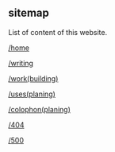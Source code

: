 
<Layout title="Geng Yue · Sitemap">

## sitemap

List of content of this website.

[/home](/)

[/writing](/writing)

[/work(building)](/work)

[/uses(planing)](/uses)

[/colophon(planing)](/colophon)

[/404](/404)

[/500](/500)

</Layout>
